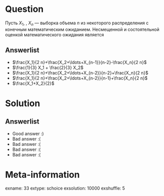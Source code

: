 Question
========
Пусть $X_1$, \ldots, $X_n$ — выборка объема $n$ из некоторого распределения с конечным математическим ожиданием. Несмещенной и состоятельной оценкой математического ожидания является


Answerlist
----------
*  $\frac{X_1}{2 n}+\frac{X_2+\ldots+X_{n-1}}{n-2}-\frac{X_n}{2 n}$
*  $\frac{1}{3} X_1 + \frac{2}{3} X_2$
*  $\frac{X_1}{2 n}+\frac{X_2+\ldots+X_{n-2}}{n-2}+\frac{X_n}{2 n}$
*  $\frac{X_1}{2 n}+\frac{X_2+\ldots+X_{n-2}}{n-1}+\frac{X_n}{2 n}$
*  $\frac{X_1+X_2}{2}$

Solution
========

Answerlist
----------
*  Good answer :)
*  Bad answer :(
*  Bad answer :(
*  Bad answer :(
*  Bad answer :(

Meta-information
================
exname: 33
extype: schoice
exsolution: 10000
exshuffle: 5
